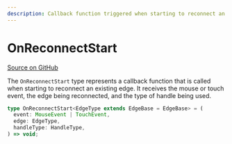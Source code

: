 ```yaml
---
description: Callback function triggered when starting to reconnect an existing edge to a different node or handle.
---
```


# OnReconnectStart

[Source on GitHub](https://github.com/xyflow/xyflow/blob/main/packages/system/src/types/general.ts#L84)

The `OnReconnectStart` type represents a callback function that is called when starting to reconnect an existing edge. It receives the mouse or touch event, the edge being reconnected, and the type of handle being used.

```ts
type OnReconnectStart<EdgeType extends EdgeBase = EdgeBase> = (
  event: MouseEvent | TouchEvent,
  edge: EdgeType,
  handleType: HandleType,
) => void;
```

<APIDocs typeName="OnReconnectStart" packageName="system" />
